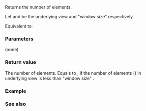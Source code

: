 {{cpp/ranges/slide_view/title|size}}
{{cpp/ranges/slide_view/navbar}}

{{dcl begin}}
{{dcl|num=1|since=c++23|
constexpr auto size()
  requires ranges::sized_range&lt;V&gt;;
}}
{{dcl|num=2|since=c++23|
constexpr auto size() const
  requires ranges::sized_range&lt;const V&gt;;
}}
{{dcl end}}

Returns the number of elements.

Let {{rlpi|/#Data members|base_}} and {{rlpi|/#Data members|n_}} be the underlying view and "window size" respectively.

Equivalent to:
{{source|1=
auto sz = ranges::distance(base_) - n_ + 1;
if (sz &lt; 0)
    sz = 0;
return /*to-unsigned-like*/(sz);
}}

===Parameters===
(none)

===Return value===
The number of elements. Equals to {{c|0}}, if the number of elements ({{c|ranges::size(base_)}}) in underlying view {{rlpi|/#Data members|base_}} is less than "window size" {{rlpi|/#Data members|n_}}.

===Example===
{{example
|code=
#include &lt;forward_list&gt;
#include &lt;iostream&gt;
#include &lt;list&gt;
#include &lt;ranges&gt;

int main()
{
    constexpr static auto v = {1, 2, 3, 4, 5, 6};

    constexpr int width1{4};
    constexpr auto view1{std::views::slide(v, width1)};
    static_assert(view1.size() == 3);
    static_assert(view1.size() == (v.size() - width1 + 1));

    constexpr int width2{8};
    constexpr auto view2{std::views::slide(v, width2)};
    // window is too wide, so view2 has no elements:
    static_assert(view2.size() == 0);

    std::forward_list forward_list = v;
    const auto view3{std::views::slide(forward_list, width1)};
//  auto x = view3.size(); // error: sized_range constraint is not satisfied

    std::list list = v;
    const auto view4{std::views::slide(list, width1)};
    std::cout &lt;&lt; view4.size() &lt;&lt; '\n'; // prints 3
}
|output=
3
}}

===See also===
{{dsc begin}}
{{dsc inc|cpp/ranges/dsc size}}
{{dsc inc|cpp/ranges/dsc ssize}}
{{dsc end}}

{{langlinks|de|es|ja|ru|zh}}